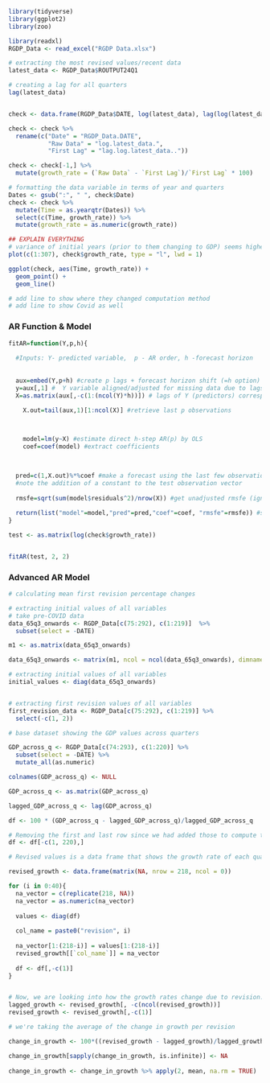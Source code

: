 

```r

library(tidyverse)
library(ggplot2)
library(zoo)

```

```r

library(readxl)
RGDP_Data <- read_excel("RGDP Data.xlsx")

# extracting the most revised values/recent data
latest_data <- RGDP_Data$ROUTPUT24Q1

# creating a lag for all quarters
lag(latest_data)


check <- data.frame(RGDP_Data$DATE, log(latest_data), lag(log(latest_data)))

check <- check %>% 
  rename(c("Date" = "RGDP_Data.DATE",
           "Raw Data" = "log.latest_data.",
           "First Lag" = "lag.log.latest_data.."))

check <- check[-1,] %>% 
  mutate(growth_rate = (`Raw Data` - `First Lag`)/`First Lag` * 100)

# formatting the data variable in terms of year and quarters
Dates <- gsub(":", " ", check$Date) 
check <- check %>% 
  mutate(Time = as.yearqtr(Dates)) %>% 
  select(c(Time, growth_rate)) %>% 
  mutate(growth_rate = as.numeric(growth_rate))

## EXPLAIN EVERYTHING 
# variance of initial years (prior to them changing to GDP) seems higher 
plot(c(1:307), check$growth_rate, type = "l", lwd = 1)

ggplot(check, aes(Time, growth_rate)) + 
  geom_point() + 
  geom_line()

# add line to show where they changed computation method 
# add line to show Covid as well 

```

### AR Function & Model 

```r

fitAR=function(Y,p,h){
  
  #Inputs: Y- predicted variable,  p - AR order, h -forecast horizon
  
  
  aux=embed(Y,p+h) #create p lags + forecast horizon shift (=h option)
  y=aux[,1] #  Y variable aligned/adjusted for missing data due to lags
  X=as.matrix(aux[,-c(1:(ncol(Y)*h))]) # lags of Y (predictors) corresponding to forecast horizon (prevent leakage)  

    X.out=tail(aux,1)[1:ncol(X)] #retrieve last p observations 

  

    model=lm(y~X) #estimate direct h-step AR(p) by OLS 
    coef=coef(model) #extract coefficients

  

  pred=c(1,X.out)%*%coef #make a forecast using the last few observations: a direct h-step forecast.
  #note the addition of a constant to the test observation vector
  
  rmsfe=sqrt(sum(model$residuals^2)/nrow(X)) #get unadjusted rmsfe (ignoring estimation uncertainty)
  
  return(list("model"=model,"pred"=pred,"coef"=coef, "rmsfe"=rmsfe)) #save estimated AR regression, prediction, and estimated coefficients
}

test <- as.matrix(log(check$growth_rate))


fitAR(test, 2, 2)

```


### Advanced AR Model 


```r

# calculating mean first revision percentage changes 

# extracting initial values of all variables
# take pre-COVID data
data_65q3_onwards <- RGDP_Data[c(75:292), c(1:219)]  %>% 
  subset(select = -DATE) 

m1 <- as.matrix(data_65q3_onwards) 

data_65q3_onwards <- matrix(m1, ncol = ncol(data_65q3_onwards), dimnames = NULL)

# extracting initial values of all variables
initial_values <- diag(data_65q3_onwards)


# extracting first revision values of all variables
first_revision_data <- RGDP_Data[c(75:292), c(1:219)] %>% 
  select(-c(1, 2)) 

# base dataset showing the GDP values across quarters 

GDP_across_q <- RGDP_Data[c(74:293), c(1:220)] %>%
  subset(select = -DATE) %>%
  mutate_all(as.numeric)

colnames(GDP_across_q) <- NULL

GDP_across_q <- as.matrix(GDP_across_q) 

lagged_GDP_across_q <- lag(GDP_across_q)

df <- 100 * (GDP_across_q - lagged_GDP_across_q)/lagged_GDP_across_q 

# Removing the first and last row since we had added those to compute the lag.
df <- df[-c(1, 220),]

# Revised values is a data frame that shows the growth rate of each quarter as compared to the previous quarter, across revisions. For instance, revision0 is the initial growth rate for each quarter, and revision1 shows the growth rate after values have been revised. 

revised_growth <- data.frame(matrix(NA, nrow = 218, ncol = 0))

for (i in 0:40){
  na_vector = c(replicate(218, NA)) 
  na_vector = as.numeric(na_vector)
  
  values <- diag(df)
  
  col_name = paste0("revision", i)
  
  na_vector[1:(218-i)] = values[1:(218-i)]
  revised_growth[[`col_name`]] = na_vector
  
  df <- df[,-c(1)]
}


# Now, we are looking into how the growth rates change due to revision. 
lagged_growth <- revised_growth[, -c(ncol(revised_growth))]
revised_growth <- revised_growth[,-c(1)]

# we're taking the average of the change in growth per revision 

change_in_growth <- 100*((revised_growth - lagged_growth)/lagged_growth)

change_in_growth[sapply(change_in_growth, is.infinite)] <- NA
  
change_in_growth <- change_in_growth %>% apply(2, mean, na.rm = TRUE)



```
